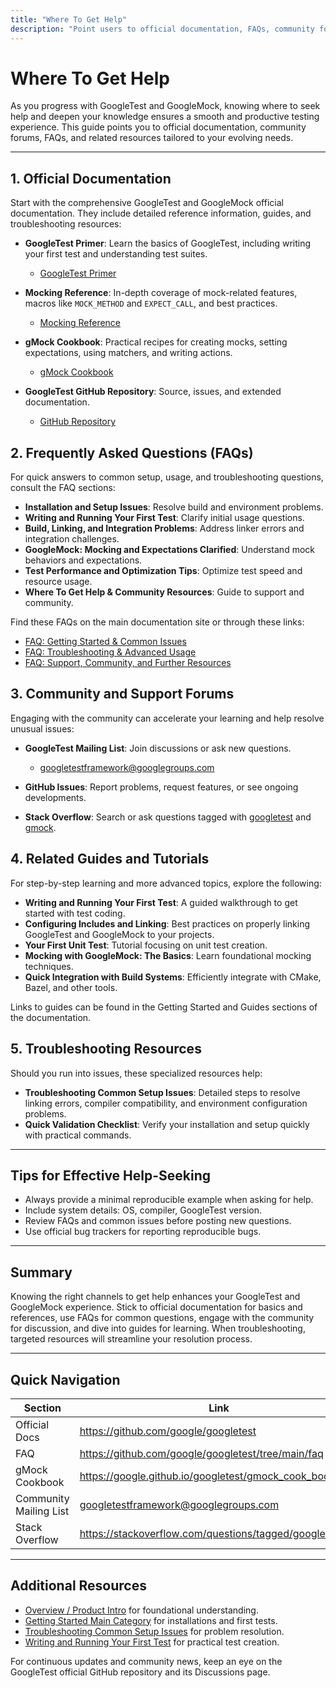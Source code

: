 ```yaml
---
title: "Where To Get Help"
description: "Point users to official documentation, FAQs, community forums, and relevant guides for ongoing support and deeper learning as they move beyond getting started."
---
```


# Where To Get Help

As you progress with GoogleTest and GoogleMock, knowing where to seek help and deepen your knowledge ensures a smooth and productive testing experience. This guide points you to official documentation, community forums, FAQs, and related resources tailored to your evolving needs.

---

## 1. Official Documentation

Start with the comprehensive GoogleTest and GoogleMock official documentation. They include detailed reference information, guides, and troubleshooting resources:

- **GoogleTest Primer**: Learn the basics of GoogleTest, including writing your first test and understanding test suites.
  - [GoogleTest Primer](https://github.com/google/googletest/tree/main/docs/primer.md)

- **Mocking Reference**: In-depth coverage of mock-related features, macros like `MOCK_METHOD` and `EXPECT_CALL`, and best practices.
  - [Mocking Reference](https://github.com/google/googletest/tree/main/docs/reference/mocking.md)

- **gMock Cookbook**: Practical recipes for creating mocks, setting expectations, using matchers, and writing actions.
  - [gMock Cookbook](https://google.github.io/googletest/gmock_cook_book.html)

- **GoogleTest GitHub Repository**: Source, issues, and extended documentation.
  - [GitHub Repository](https://github.com/google/googletest)


## 2. Frequently Asked Questions (FAQs)

For quick answers to common setup, usage, and troubleshooting questions, consult the FAQ sections:

- **Installation and Setup Issues**: Resolve build and environment problems.
- **Writing and Running Your First Test**: Clarify initial usage questions.
- **Build, Linking, and Integration Problems**: Address linker errors and integration challenges.
- **GoogleMock: Mocking and Expectations Clarified**: Understand mock behaviors and expectations.
- **Test Performance and Optimization Tips**: Optimize test speed and resource usage.
- **Where To Get Help & Community Resources**: Guide to support and community.

Find these FAQs on the main documentation site or through these links:

- [FAQ: Getting Started & Common Issues](https://github.com/google/googletest/tree/main/faq/getting-started-faq)
- [FAQ: Troubleshooting & Advanced Usage](https://github.com/google/googletest/tree/main/faq/troubleshooting-and-advanced-faq)
- [FAQ: Support, Community, and Further Resources](https://github.com/google/googletest/tree/main/faq/support-and-community-faq)


## 3. Community and Support Forums

Engaging with the community can accelerate your learning and help resolve unusual issues:

- **GoogleTest Mailing List**: Join discussions or ask new questions.
  - googletestframework@googlegroups.com

- **GitHub Issues**: Report problems, request features, or see ongoing developments.

- **Stack Overflow**: Search or ask questions tagged with [googletest](https://stackoverflow.com/questions/tagged/googletest) and [gmock](https://stackoverflow.com/questions/tagged/gmock).


## 4. Related Guides and Tutorials

For step-by-step learning and more advanced topics, explore the following:

- **Writing and Running Your First Test**: A guided walkthrough to get started with test coding.
- **Configuring Includes and Linking**: Best practices on properly linking GoogleTest and GoogleMock to your projects.
- **Your First Unit Test**: Tutorial focusing on unit test creation.
- **Mocking with GoogleMock: The Basics**: Learn foundational mocking techniques.
- **Quick Integration with Build Systems**: Efficiently integrate with CMake, Bazel, and other tools.

Links to guides can be found in the Getting Started and Guides sections of the documentation.


## 5. Troubleshooting Resources

Should you run into issues, these specialized resources help:

- **Troubleshooting Common Setup Issues**: Detailed steps to resolve linking errors, compiler compatibility, and environment configuration problems.
- **Quick Validation Checklist**: Verify your installation and setup quickly with practical commands.


---

## Tips for Effective Help-Seeking

- Always provide a minimal reproducible example when asking for help.
- Include system details: OS, compiler, GoogleTest version.
- Review FAQs and common issues before posting new questions.
- Use official bug trackers for reporting reproducible bugs.

---

## Summary

Knowing the right channels to get help enhances your GoogleTest and GoogleMock experience.
Stick to official documentation for basics and references, use FAQs for common questions, engage with the community for discussion, and dive into guides for learning. When troubleshooting, targeted resources will streamline your resolution process.

---

## Quick Navigation

| Section                          | Link                                                 |
|---------------------------------|------------------------------------------------------|
| Official Docs                   | https://github.com/google/googletest                 |
| FAQ                            | https://github.com/google/googletest/tree/main/faq   |
| gMock Cookbook                 | https://google.github.io/googletest/gmock_cook_book.html |
| Community Mailing List          | googletestframework@googlegroups.com                  |
| Stack Overflow                 | https://stackoverflow.com/questions/tagged/googletest |



---

## Additional Resources

- [Overview / Product Intro](../overview/product-intro/what-is-googletest) for foundational understanding.
- [Getting Started Main Category](../getting-started/) for installations and first tests.
- [Troubleshooting Common Setup Issues](../getting-started/troubleshooting-help/common-issues) for problem resolution.
- [Writing and Running Your First Test](../getting-started/configuration-validation/first-test) for practical test creation.



<Note>
For continuous updates and community news, keep an eye on the GoogleTest official GitHub repository and its Discussions page.
</Note>